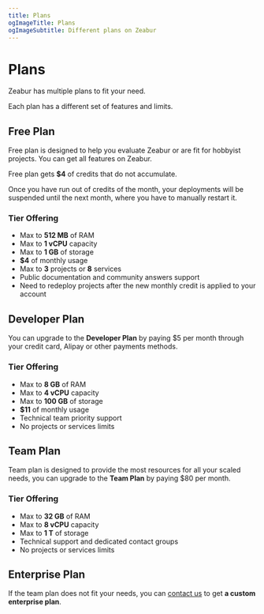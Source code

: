 ```yaml
---
title: Plans
ogImageTitle: Plans
ogImageSubtitle: Different plans on Zeabur
---
```


# Plans

Zeabur has multiple plans to fit your need.  

Each plan has a different set of features and limits. 

## Free Plan

Free plan is designed to help you evaluate Zeabur or are fit for hobbyist projects. You can get all features on Zeabur.

Free plan gets **$4** of credits that do not accumulate.

Once you have run out of credits of the month, your deployments will be suspended until the next month, where you have to manually restart it.

### Tier Offering

- Max to **512 MB** of RAM
- Max to **1 vCPU** capacity
- Max to **1 GB** of storage
- **$4** of monthly usage
- Max to **3** projects or **8** services
- Public documentation and community answers support
- Need to redeploy projects after the new monthly credit is applied to your account

## Developer Plan

You can upgrade to the **Developer Plan** by paying $5 per month through your credit card, Alipay or other payments methods.

### Tier Offering

- Max to **8 GB** of RAM
- Max to **4 vCPU** capacity
- Max to **100 GB** of storage
- **$11** of monthly usage
- Technical team priority support
- No projects or services limits

## Team Plan

Team plan is designed to provide the most resources for all your scaled needs,  you can upgrade to the **Team Plan** by paying $80 per month.

### Tier Offering

- Max to **32 GB** of RAM
- Max to **8 vCPU** capacity
- Max to **1 T** of storage
- Technical support and dedicated contact groups
- No projects or services limits

## Enterprise Plan

If the team plan does not fit your needs, you can [contact us](mailto:contact@zeabur.com) to get **a custom enterprise plan**.

